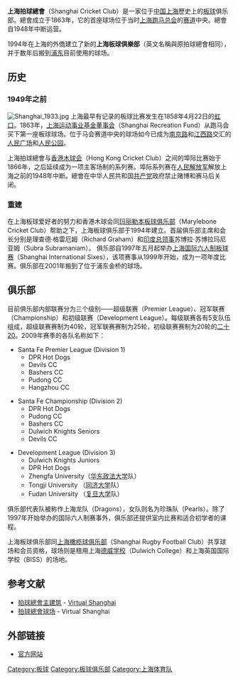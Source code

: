 '''上海拍球總會'''（Shanghai Cricket Club）是一家位于[[中国|中国]][[上海|上海]]歷史上的[[板球|板球]]俱乐部。總會成立于1863年，它的首座球场位于当时[[上海跑马厅|上海跑马总会]]的[[赛道|赛道]]中央。總會自1948年中断运营。

1994年在上海的外僑建立了新的'''上海板球俱樂部'''（英文名稱與原拍球總會相同），并于数年后搬到[[浦东|浦东]]目前使用的球场。

== 历史 ==
=== 1949年之前 ===
[[File:Shanghai_1933.jpg|thumb]]
上海最早有记录的板球比赛发生在1858年4月22日的[[虹口|虹口]]。1863年，[[上海运动事业基金董事会|上海运动事业基金董事会]]（Shanghai Recreation Fund）从跑马会买下第一座板球球场。位于马会赛道中央的球场如今已成为[[南京路_(上海市)|南京路]]和[[江西路|江西路]]交汇的[[上海人民广场|人民广场]]和[[人民公园|人民公园]]。

上海拍球總會与[[香港木球会|香港木球会]]（Hong Kong Cricket Club）之间的埠际比赛始于1866年，之后延续成为一项主客场制的系列赛。埠际系列赛在[[人民解放军|人民解放军]]解放上海之前的1948年中断。總會在中华人民共和国[[中国共产党|共产党]]政府禁止赌博和赛马后关闭。

=== 重建 ===
在上海板球爱好者的努力和香港木球会同[[玛丽勒本板球俱乐部|玛丽勒本板球俱乐部]]（Marylebone Cricket Club）帮助之下，上海板球俱乐部于1994年建立。首届俱乐部主席和会长分别是理查德·格雷厄姆（Richard Graham）和[[印度|印度]][[总领事|总领事]]苏博拉·苏博拉玛尼亚姆（Subra Subramaniam）。
俱乐部自1997年五月起举办[[上海国际六人制板球赛|上海国际六人制板球赛]]（Shanghai International Sixes），该项赛事从1999年开始，成为一项年度比赛。俱乐部在2001年搬到了位于浦东金桥的球场。

== 俱乐部 ==
目前俱乐部内部联赛分为三个级别——超级联赛（Premier League）、冠军联赛（Championship）和初级联赛（Development League）。每级联赛各有5支队伍组成，超级联赛赛制为40轮，冠军联赛赛制为25轮，初级联赛赛制为20轮的[[二十20|二十20]]。2009年赛季的各队名称如下：
*Santa Fe Premier League (Division 1) 
**DPR Hot Dogs 
**Devils CC 
**Bashers CC 
**Pudong CC 
**Hangzhou CC 
  
*Santa Fe Championship (Division 2) 
**DPR Hot Dogs 
**Pudong CC 
**Bashers CC 
**Dulwich Knights Seniors 
**Devils CC 
  
*Development League (Division 3) 
**Dulwich Knights Juniors 
**DPR Hot Dogs 
**Zhengfa University（[[华东政法大学|华东政法大学]]队） 
**Tongji University （[[同济大学|同济大学]]队）
**Fudan University （[[复旦大学|复旦大学]]队）

俱乐部代表队被称作上海龙队（Dragons），女队则名为珍珠队（Pearls）。除了1997年开始举办的国际六人制赛事外，俱乐部还提供室内比赛和适合初学者的课程。

上海板球俱乐部同[[上海橄榄球俱乐部|上海橄榄球俱乐部]]（Shanghai Rugby Football Club）共享球场和会员资格，球场则是租用上海[[德威学校|德威学校]]（Dulwich College）和上海英国国际学校（BISS）的场地。

== 参考文献 ==
* [https://web.archive.org/web/20061120121056/http://virtualshanghai.ish-lyon.cnrs.fr/Image.php?ID=313 拍球總會主建筑] - [[Virtual_Shanghai|Virtual Shanghai]] {{en}}
* [http://virtualshanghai.ish-lyon.cnrs.fr/Image_Thematic.php?ID=14906 拍球總會球场]{{dead link|date=2017年11月 |bot=InternetArchiveBot |fix-attempted=yes }} - Virtual Shanghai {{en}}

== 外部链接 ==

* [http://www.shanghaicricket.com/ 官方网站]{{Wayback|url=http://www.shanghaicricket.com/ |date=20201027123835 }} {{en}}

[[Category:板球|Category:板球]]
[[Category:板球俱乐部|Category:板球俱乐部]]
[[Category:上海体育队|Category:上海体育队]]